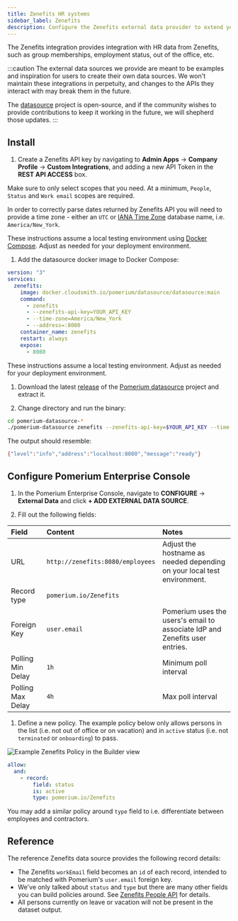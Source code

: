```yaml
---
title: Zenefits HR systems
sidebar_label: Zenefits
description: Configure the Zenefits external data provider to extend your access policies.
---
```



The Zenefits integration provides integration with HR data from Zenefits, such as group memberships, employment status, out of the office, etc.

:::caution
The external data sources we provide are meant to be examples and inspiration for users to create their own data sources. We won't maintain these integrations in perpetuity, and changes to the APIs they interact with may break them in the future.

The [datasource](https://github.com/pomerium/datasource) project is open-source, and if the community wishes to provide contributions to keep it working in the future, we will shepherd those updates.
:::

## Install

1. Create a Zenefits API key by navigating to **Admin Apps** → **Company Profile** → **Custom Integrations**, and adding a new API Token in the **REST API ACCESS** box. 

  Make sure to only select scopes that you need. At a minimum, `People`, `Status` and `Work email` scopes are required. 

In order to correctly parse dates returned by Zenefits API you will need to provide a time zone - either an `UTC` or [IANA Time Zone] database name, i.e. `America/New_York`. 

<Tabs>
<TabItem value="cloudsmith" label="Docker Compose">

These instructions assume a local testing environment using [Docker Compose]. Adjust as needed for your deployment environment.

1. Add the datasource docker image to Docker Compose:

```yaml showLineNumbers
version: "3"
services:
  zenefits:
    image: docker.cloudsmith.io/pomerium/datasource/datasource:main
    command:
      - zenefits
      - --zenefits-api-key=YOUR_API_KEY
      - --time-zone=America/New_York
      - --address=:8080
    container_name: zenefits
    restart: always
    expose:
      - 8080
```
</TabItem>

<TabItem value="binary" label="Binary">

These instructions assume a local testing environment. Adjust as needed for your deployment environment.

1. Download the latest [release] of the [Pomerium datasource] project and extract it.

1. Change directory and run the binary:

  ```sh
  cd pomerium-datasource-*
  ./pomerium-datasource zenefits --zenefits-api-key=$YOUR_API_KEY --time-zone=America/New_York
  ```

  The output should resemble:

  ```sh
  {"level":"info","address":"localhost:8080","message":"ready"}
  ```

</TabItem>
</Tabs>

## Configure Pomerium Enterprise Console

1. In the Pomerium Enterprise Console, navigate to **CONFIGURE** → **External Data** and click **+ ADD EXTERNAL DATA SOURCE**.

1. Fill out the following fields:

  | Field             | Content                          | Notes                                                                     |
  | :---------------- | :------------------------------- | :------------------------------------------------------------------------ |
  | URL               | `http://zenefits:8080/employees` | Adjust the hostname as needed depending on your local test environment.   |
  | Record type       | `pomerium.io/Zenefits`           |                                                                           |
  | Foreign Key       | `user.email`                     | Pomerium uses the users's email to associate IdP and Zenefits user entries. |
  | Polling Min Delay | `1h`                             | Minimum poll interval                                                                                |
  | Polling Max Delay | `4h`                             | Max poll interval                                                                                    |

1. Define a new policy. The example policy below only allows persons in the list (i.e. not out of office or on vacation) and in `active` status (i.e. not `terminated` or `onboarding`) to pass. 

  <Tabs>
  <TabItem value="builder" label="Builder">

  ![Example Zenefits Policy in the Builder view](./img/zenefits-policy.png)

  </TabItem>
  <TabItem value="editor" label="Editor">

  ```yaml showLineNumbers
  allow:
    and:
      - record:
          field: status
          is: active
          type: pomerium.io/Zenefits
  ```

  </TabItem>
  </Tabs>

You may add a similar policy around `type` field to i.e. differentiate between employees and contractors. 

## Reference

The reference Zenefits data source provides the following record details:

- The Zenefits `workEmail` field becomes an `id` of each record, intended to be matched with Pomerium's `user.email` foreign key.
- We've only talked about `status` and `type` but there are many other fields you can build policies around. See [Zenefits People API] for details. 
- All persons currently on leave or vacation will not be present in the dataset output.

[Pomerium datasource]: https://github.com/pomerium/pomerium
[release]: https://github.com/pomerium/datasource/releases
[datasource]: https://github.com/pomerium/pomerium
[Docker Compose]: https://docs.docker.com/compose/
[IANA Time Zone]: https://www.iana.org/time-zones
[Zenefits People API]: https://developers.zenefits.com/docs/people
